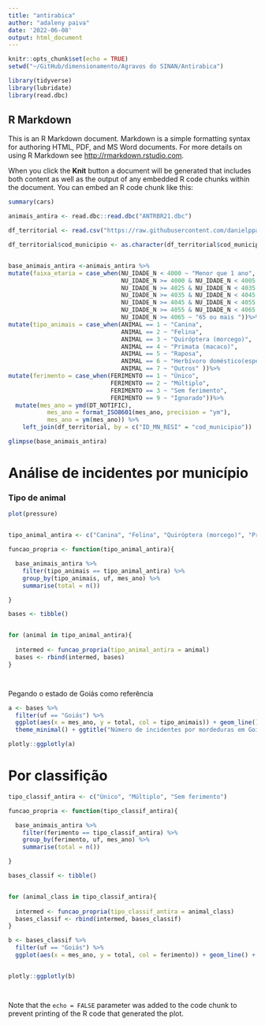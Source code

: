```yaml
---
title: "antirabica"
author: "adaleny paiva"
date: '2022-06-08'
output: html_document
---
```


```r
knitr::opts_chunk$set(echo = TRUE)
setwd("~/GitHub/dimensionamento/Agravos do SINAN/Antirabica")

library(tidyverse)
library(lubridate)
library(read.dbc)
```

## R Markdown

This is an R Markdown document. Markdown is a simple formatting syntax for authoring HTML, PDF, and MS Word documents. For more details on using R Markdown see <http://rmarkdown.rstudio.com>.

When you click the **Knit** button a document will be generated that includes both content as well as the output of any embedded R code chunks within the document. You can embed an R code chunk like this:

```r
summary(cars)

animais_antira <- read.dbc::read.dbc("ANTRBR21.dbc")

df_territorial <- read.csv("https://raw.githubusercontent.com/danielppagotto/dimensionamento/main/Agravos%20do%20SINAN/Animais%20pe%C3%A7onhentos/df_territorial.csv")

df_territorial$cod_municipio <- as.character(df_territorial$cod_municipio)


base_animais_antira <-animais_antira %>%  
mutate(faixa_etaria = case_when(NU_IDADE_N < 4000 ~ "Menor que 1 ano",
                                NU_IDADE_N >= 4000 & NU_IDADE_N < 4005 ~ "Entre 1 e 4 anos",                                   NU_IDADE_N >= 4005 & NU_IDADE_N < 4015 ~ "Entre 5 e 14 anos",                                   NU_IDADE_N >= 4015 & NU_IDADE_N < 4025 ~ "Entre 15 e 24 anos", 
                                NU_IDADE_N >= 4025 & NU_IDADE_N < 4035 ~ "Entre 25 e 34 anos", 
                                NU_IDADE_N >= 4035 & NU_IDADE_N < 4045 ~ "Entre 35 e 44 anos", 
                                NU_IDADE_N >= 4045 & NU_IDADE_N < 4055 ~ "Entre 45 e 54 anos", 
                                NU_IDADE_N >= 4055 & NU_IDADE_N < 4065 ~ "Entre 55 e 64 anos", 
                                NU_IDADE_N >= 4065 ~ "65 ou mais "))%>%
mutate(tipo_animais = case_when(ANIMAL == 1 ~ "Canina",
                                ANIMAL == 2 ~ "Felina", 
                                ANIMAL == 3 ~ "Quiróptera (morcego)",
                                ANIMAL == 4 ~ "Primata (macaco)", 
                                ANIMAL == 5 ~ "Raposa", 
                                ANIMAL == 6 ~ "Herbívoro doméstico(especificar)",
                                ANIMAL == 7 ~ "Outros" ))%>%
mutate(ferimento = case_when(FERIMENTO == 1 ~ "Ùnico", 
                             FERIMENTO == 2 ~ "Múltiplo", 
                             FERIMENTO == 3 ~ "Sem ferimento", 
                             FERIMENTO == 9 ~ "Ignorado"))%>%
  mutate(mes_ano = ymd(DT_NOTIFIC),
           mes_ano = format_ISO8601(mes_ano, precision = "ym"),
           mes_ano = ym(mes_ano)) %>% 
    left_join(df_territorial, by = c("ID_MN_RESI" = "cod_municipio"))

glimpse(base_animais_antira)


```

# **Análise de incidentes por município**

### Tipo de animal

```r
plot(pressure)


tipo_animal_antira <- c("Canina", "Felina", "Quiróptera (morcego)", "Primata (macaco)", "Raposa", "Herbívoro doméstico(especificar)")

funcao_propria <- function(tipo_animal_antira){

  base_animais_antira %>% 
    filter(tipo_animais == tipo_animal_antira) %>% 
    group_by(tipo_animais, uf, mes_ano) %>%
    summarise(total = n())

}

bases <- tibble()


for (animal in tipo_animal_antira){
  
  intermed <- funcao_propria(tipo_animal_antira = animal)
  bases <- rbind(intermed, bases)
}




```

Pegando o estado de Goiás como referência

```r

a <- bases %>% 
  filter(uf == "Goiás") %>% 
  ggplot(aes(x = mes_ano, y = total, col = tipo_animais)) + geom_line() +
  theme_minimal() + ggtitle("Número de incidentes por mordeduras em Goiás (SINAN - 2021)")

plotly::ggplotly(a)

```

# Por classifição
```r
tipo_classif_antira <- c("Ùnico", "Múltiplo", "Sem ferimento")

funcao_propria <- function(tipo_classif_antira){

  base_animais_antira %>% 
    filter(ferimento == tipo_classif_antira) %>% 
    group_by(ferimento, uf, mes_ano) %>%
    summarise(total = n())

}

bases_classif <- tibble()


for (animal_class in tipo_classif_antira){
  
  intermed <- funcao_propria(tipo_classif_antira = animal_class)
  bases_classif <- rbind(intermed, bases_classif)
}
```


```r


b <- bases_classif %>% 
  filter(uf == "Goiás") %>% 
  ggplot(aes(x = mes_ano, y = total, col = ferimento)) + geom_line() + theme_minimal()+ ggtitle("Número de agravos por mordeduras em Goiás (SINAN - 2021)")


plotly::ggplotly(b)




```

Note that the `echo = FALSE` parameter was added to the code chunk to prevent printing of the R code that generated the plot.

